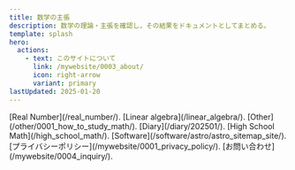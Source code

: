 ```yaml
---
title: 数学の主張
description: 数学の理論・主張を確認し，その結果をドキュメントとしてまとめる。
template: splash
hero:
  actions:
    - text: このサイトについて
      link: /mywebsite/0003_about/
      icon: right-arrow
      variant: primary
lastUpdated: 2025-01-20	
---
```




<CardGrid>
	<Card title="実数論" icon="pencil">
        [Real Number](/real_number/).
	</Card>
	<Card title="線形代数" icon="matrix">
		[Linear algebra](/linear_algebra/).
	</Card>
	<Card title="数学全般" icon="open-book">
		[Other](/other/0001_how_to_study_math/).
	</Card>
	<Card title="数学日誌" icon="document">
		[Diary](/diary/202501/).
	</Card>
	<Card title="高校数学" icon="pencil">
		[High School Math](/high_school_math/).
	</Card>	
	<Card title="ソフトウェア" icon="laptop">
		[Software](/software/astro/astro_sitemap_site/).
	</Card>
	<Card title="プライバシーポリシー" icon="information">
		[プライバシーポリシー](/mywebsite/0001_privacy_policy/).
	</Card>
	<Card title="お問い合わせ" icon="email">
		[お問い合わせ](/mywebsite/0004_inquiry/).
	</Card>
</CardGrid>
